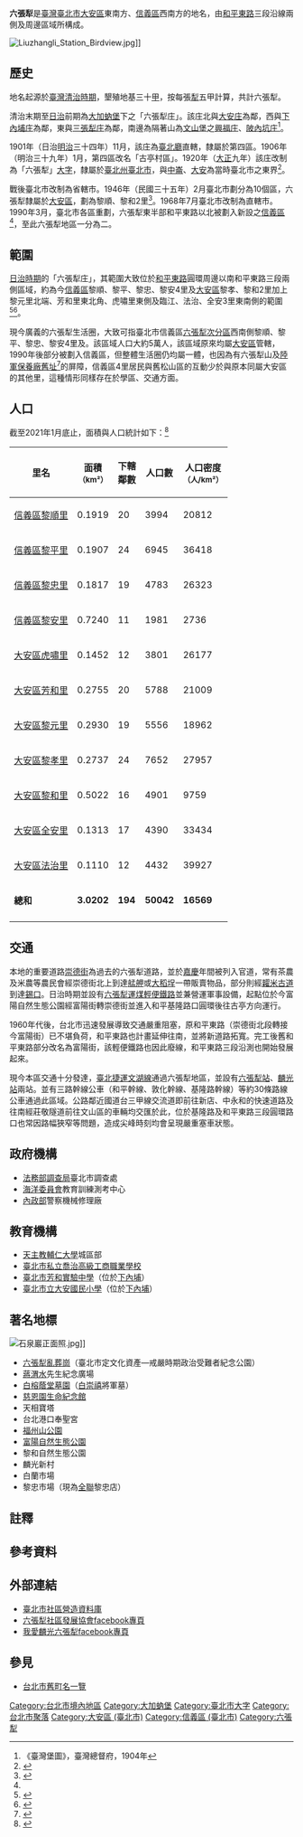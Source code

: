 {{noteTA
|1 = 庄
}}
{{Taiwanese
| hanji      = 六張犁
| poj        = La̍k-tiuⁿ-luê
| holo = La̍k-tiunn-luê
|kana={{jpn|hg=ろくちょうり|rm=Rokuchōri|link=no|hgt=ろくちやうり}}
}}
'''六張犁'''是[[臺灣|臺灣]][[臺北市|臺北市]][[大安區_(臺北市)|大安區]]東南方、[[信義區_(臺北市)|信義區]]西南方的地名，由[[和平東路|和平東路]]三段沿線兩側及周邊區域所構成。

[[File:Liuzhangli_Station_Birdview.jpg|thumb]]]]

==歷史==
地名起源於[[臺灣清治時期|臺灣清治時期]]，墾殖地基三十[[臺甲|甲]]，按每張[[犁_(单位)|犁]]五甲計算，共計六張犁。

清治末期至[[臺灣日治時期|日治]]前期為[[大加蚋堡|大加蚋堡]]下之「六張犁庄」。該庄北與[[大安_(臺北市)|大安庄]]為鄰，西與[[下內埔庄|下內埔庄]]為鄰，東與[[三張犁庄|三張犁庄]]為鄰，南邊為隔著山為[[文山堡|文山堡]]之[[興福庄|興福庄]]、[[坡內坑_(臺北市)|陂內坑庄]]<ref>《臺灣堡圖》，臺灣總督府，1904年</ref>。

1901年（日治[[明治|明治]]三十四年）11月，該庄為[[臺北廳|臺北廳]]直轄，隸屬於第四區。1906年（明治三十九年）1月，第四區改名「古亭村區」。1920年（[[大正|大正]]九年）該庄改制為「六張犁」[[大字|大字]]，隸屬於[[臺北州|臺北州]][[臺北市_(州轄市)|臺北市]]，與[[中崙_(臺北市)|中崙]]、[[大安_(臺北市)|大安]]為當時臺北市之東界<ref name="地圖會說話">{{Cite web |url=http://mapstalk.blogspot.tw/2010/10/1901-2010.html |title=《臺北市沿革 1901-2010》，地圖會說話網站 |accessdate=2019-04-27 |archive-date=2016-08-16 |archive-url=https://web.archive.org/web/20160816203231/http://mapstalk.blogspot.tw/2010/10/1901-2010.html |dead-url=no }}</ref>。

戰後臺北市改制為省轄市。1946年（民國三十五年）2月臺北市劃分為10個區，六張犁隸屬於[[大安區_(臺北市)|大安區]]，劃為黎順、黎和2里<ref name="封域篇">{{cite book |title=《臺北市志》卷一 沿革志 封域篇 |date=1988-06 |publisher=[[臺北市文獻委員會|臺北市文獻委員會]] |page=97}}</ref>。1968年7月臺北市改制為直轄市。1990年3月，臺北市各區重劃，六張犁東半部和平東路以北被劃入新設之[[信義區_(臺北市)|信義區]]<ref name="地圖會說話"/>，至此六張犁地區一分為二。

==範圍==
[[臺灣日治時期|日治時期]]的「六張犁庄」，其範圍大致位於[[和平東路|和平東路]]圓環周邊以南和平東路三段兩側區域，約為今[[信義區_(臺北市)|信義區]]黎順、黎平、黎忠、黎安4里及[[大安區_(臺北市)|大安區]]黎孝、黎和2里加上黎元里北端、芳和里東北角、虎嘯里東側及臨江、法治、全安3里東南側的範圍<ref>{{cite web |title=發現信義 |url=https://www-ws.gov.taipei/001/Upload/334/relpic/16123/2550863/b59a9899-a614-45eb-9d8c-ef8160ef678f.jpg |website=臺北市政府 |accessdate=2019-03-05 |archive-date=2019-03-05 |archive-url=https://web.archive.org/web/20190305191251/https://www-ws.gov.taipei/001/Upload/334/relpic/16123/2550863/b59a9899-a614-45eb-9d8c-ef8160ef678f.jpg |dead-url=no }}</ref><ref name="發現大安">{{cite web |title=發現大安 |url=https://www-ws.gov.taipei/001/Upload/334/relpic/16123/2550863/de9f5bd9-be7e-4fce-b79f-219f7d677fa5.jpg |website=臺北市政府 |accessdate=2019-03-05 |archive-date=2019-03-05 |archive-url=https://web.archive.org/web/20190305213941/https://www-ws.gov.taipei/001/Upload/334/relpic/16123/2550863/de9f5bd9-be7e-4fce-b79f-219f7d677fa5.jpg |dead-url=no }}</ref>。

現今廣義的六張犁生活圈，大致可指臺北市信義區[[臺北市次分區列表#信義區|六張犁次分區]]西南側黎順、黎平、黎忠、黎安4里{{efn|僅六張犁山西方部分，'''不包括'''山北名稱不帶黎字原松山區域的雙和、嘉興、景聯、景勤4里。}}及{{fact|大安區[[臺北市次分區列表#大安區|臥龍次分區]]東半部虎嘯、芳和、黎元、黎孝、黎和5里{{efn|'''不包括'''群賢、群英、臥龍3里。}}及[[臺北市次分區列表#大安區|安和次分區]]東南角全安、法治2里{{efn|'''不包括'''臨江、敦煌、通安、光信、敦安、通化、義安7里。}}}}。該區域人口大約5萬人{{efn|2021年1月}}，該區域原來均屬[[大安區_(臺北市)|大安區]]管轄，1990年後部分被劃入信義區，但整體生活圈仍均屬一體，也因為有六張犁山及[[六張犁社會住宅|陸軍保養廠舊址]]<ref>{{cite web |title=5.陸軍保養廠 |url=https://c022.utaipei.edu.tw/files/15-1041-61138,c5519-1.php?Lang=zh-tw |website=臺北市立文獻館信義區文史地圖 |accessdate=2021-02-16 |language=zh-tw |archive-date=2019-10-28 |archive-url=https://web.archive.org/web/20191028185640/https://c022.utaipei.edu.tw/files/15-1041-61138,c5519-1.php?Lang=zh-tw }}</ref>的屏障，信義區4里居民與舊松山區的互動少於與原本同屬大安區的其他里，這種情形同樣存在於學區、交通方面。

==人口==
截至2021年1月底止，{{fact|各里|範圍來源不明}}面積與人口統計如下：<ref>{{cite web|url=https://www.ris.gov.tw/app/portal/346|title=近期各月人口統計資料 – 表八、各鄉鎮市區戶數及人口數統計表|publisher=內政部戶政司人口資料庫|date=2019-05|accessdate=2019-05-07|archive-url=https://web.archive.org/web/20110726101836/http://www.ris.gov.tw/ch4/static/s00009912.xls|archive-date=2011-07-26|dead-url=no}}</ref>
{| border="0" class="sortable wikitable" style="text-align:right;"
|-
!里名
!面積<br><small>（km²）</small>
!下轄<br>鄰數
!人口數
!人口密度<br><small>（人/km²）</small>
|-
|[[信義區_(臺北市)|信義區]][[黎順里|黎順里]]
|0.1919
|20
|3994
|20812
|-
|[[信義區_(臺北市)|信義區]][[黎平里|黎平里]]
|0.1907
|24
|6945
|36418
|-
|[[信義區_(臺北市)|信義區]][[黎忠里|黎忠里]]
|0.1817
|19
|4783
|26323
|-
|[[信義區_(臺北市)|信義區]][[黎安里|黎安里]]
|0.7240
|11
|1981
|2736
|-
|[[大安區_(臺北市)|大安區]][[虎嘯里|虎嘯里]]
|0.1452
|12
|3801
|26177
|-
|[[大安區_(臺北市)|大安區]][[芳和里|芳和里]]
|0.2755
|20
|5788
|21009
|-
|[[大安區_(臺北市)|大安區]][[黎元里|黎元里]]
|0.2930
|19
|5556
|18962
|-
|[[大安區_(臺北市)|大安區]][[黎孝里|黎孝里]]
|0.2737
|24
|7652
|27957
|-
|[[大安區_(臺北市)|大安區]][[黎和里|黎和里]]
|0.5022
|16
|4901
|9759
|-
|[[大安區_(臺北市)|大安區]][[全安里|全安里]]
|0.1313
|17
|4390
|33434
|-
|[[大安區_(臺北市)|大安區]][[法治里|法治里]]
|0.1110
|12
|4432
|39927
|-
|'''總和'''　　
|'''3.0202'''
|'''194'''
|'''50042'''
|'''16569'''
|-
|}

==交通==
本地的重要道路[[崇德街|崇德街]]為過去的六張犁道路，並於[[嘉慶|嘉慶]]年間被列入官道，常有茶農及米農等農民會經崇德街北上到達[[艋舺|艋舺]]或[[大稻埕|大稻埕]]一帶販賣物品，部分則經[[糶米古道|糶米古道]]到達[[錫口|錫口]]。日治時期並設有[[六張犁運煤輕便鐵路|六張犁運煤輕便鐵路]]並兼營運軍事設備，起點位於今富陽自然生態公園經富陽街轉崇德街並進入和平基隆路口圓環後往古亭方向運行。

1960年代後，台北市迅速發展導致交通嚴重阻塞，原和平東路（崇德街北段轉接今富陽街）已不堪負荷，和平東路也計畫延伸往南，並將新道路拓寬。完工後舊和平東路部分改名為富陽街，該輕便鐵路也因此廢線，和平東路三段沿測也開始發展起來。

現今本區交通十分發達，[[臺北捷運|臺北捷運]][[文湖線|文湖線]]通過六張犁地區，並設有[[六張犁站|六張犁站]]、[[麟光站|麟光站]]兩站。並有三路幹線公車（和平幹線、敦化幹線、基隆路幹線）等約30條路線公車通過此區域。公路鄰近國道台三甲線交流道即前往新店、中永和的快速道路及往南經莊敬隧道前往文山區的車輛均交匯於此，位於基隆路及和平東路三段圓環路口也常因路幅狹窄等問題，造成尖峰時刻均會呈現嚴重塞車狀態。

==政府機構==
*[[法務部調查局|法務部調查局]]臺北市調查處
*[[海洋委員會|海洋委員會]]教育訓練測考中心
*[[中華民國內政部|內政部]]警察機械修理廠

==教育機構==
*[[天主教輔仁大學|天主教輔仁大學]]城區部
*[[臺北市私立喬治高級工商職業學校|臺北市私立喬治高級工商職業學校]]
*[[臺北市芳和實驗中學|臺北市芳和實驗中學]]（位於[[下內埔|下內埔]]{{r|發現大安}}）
*[[臺北市大安區大安國民小學|臺北市立大安國民小學]]（位於[[下內埔|下內埔]]{{r|發現大安}}）

==著名地標==
[[File:石泉巖正面照.jpg|thumb]]]]
*[[六張犁亂葬崗|六張犁亂葬崗]]（臺北市定文化資產—戒嚴時期政治受難者紀念公園）
*[[蔣渭水|蔣渭水]]先生紀念廣場
*[[白榕蔭堂墓園|白榕蔭堂墓園]]（[[白崇禧|白崇禧]]將軍墓）
*[[慈恩園生命紀念館|慈恩園生命紀念館]]
*天相寶塔
*台北港口奉聖宮
*[[福州山公園|福州山公園]]
*[[富陽自然生態公園|富陽自然生態公園]]
*黎和自然生態公園
*麟光新村
*白蘭市場
*黎忠市場（現為[[全聯|全聯]]黎忠店）

== 註釋 ==
{{notelist}}

== 參考資料 ==
{{reflist}}

== 外部連結 ==
*[https://zh.localwiki.org/taipeicommunity/%E7%A6%8F%E5%B7%9E%E5%B1%B1%28%E5%85%AD%E5%BC%B5%E7%8A%81%E5%9C%B0%E5%8D%80%29 臺北市社區營造資料庫]
*[https://www.facebook.com/LoveandCare.tw/ 六張犁社區發展協會facebook專頁]
*[https://www.facebook.com/ilovelinliu/ 我愛麟光六張犁facebook專頁]

==參見==
*[[台北市舊町名一覽|台北市舊町名一覽]]

{{台北市舊町名}}

[[Category:台北市境內地區|Category:台北市境內地區]]
[[Category:大加蚋堡|Category:大加蚋堡]]
[[Category:臺北市大字|Category:臺北市大字]]
[[Category:台北市聚落|Category:台北市聚落]]
[[Category:大安區_(臺北市)|Category:大安區 (臺北市)]]
[[Category:信義區_(臺北市)|Category:信義區 (臺北市)]]
[[Category:六張犁|Category:六張犁]]
